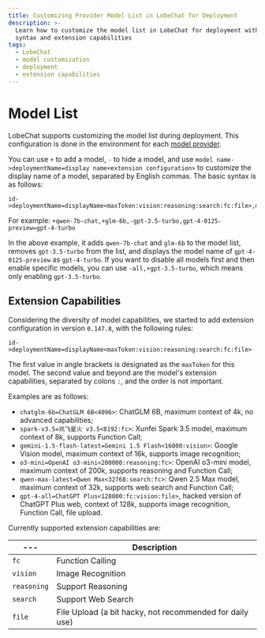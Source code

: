 ```yaml
---
title: Customizing Provider Model List in LobeChat for Deployment
description: >-
  Learn how to customize the model list in LobeChat for deployment with the
  syntax and extension capabilities
tags:
  - LobeChat
  - model customization
  - deployment
  - extension capabilities
---
```


# Model List

LobeChat supports customizing the model list during deployment. This configuration is done in the environment for each [model provider](/docs/self-hosting/environment-variables/model-provider).

You can use `+` to add a model, `-` to hide a model, and use `model name->deploymentName=display name<extension configuration>` to customize the display name of a model, separated by English commas. The basic syntax is as follows:

```text
id->deploymentName=displayName<maxToken:vision:reasoning:search:fc:file>,model2,model3
```

For example: `+qwen-7b-chat,+glm-6b,-gpt-3.5-turbo,gpt-4-0125-preview=gpt-4-turbo`

In the above example, it adds `qwen-7b-chat` and `glm-6b` to the model list, removes `gpt-3.5-turbo` from the list, and displays the model name of `gpt-4-0125-preview` as `gpt-4-turbo`. If you want to disable all models first and then enable specific models, you can use `-all,+gpt-3.5-turbo`, which means only enabling `gpt-3.5-turbo`.

## Extension Capabilities

Considering the diversity of model capabilities, we started to add extension configuration in version `0.147.8`, with the following rules:

```shell
id->deploymentName=displayName<maxToken:vision:reasoning:search:fc:file>
```

The first value in angle brackets is designated as the `maxToken` for this model. The second value and beyond are the model's extension capabilities, separated by colons `:`, and the order is not important.

Examples are as follows:

- `chatglm-6b=ChatGLM 6B<4096>`: ChatGLM 6B, maximum context of 4k, no advanced capabilities;
- `spark-v3.5=讯飞星火 v3.5<8192:fc>`: Xunfei Spark 3.5 model, maximum context of 8k, supports Function Call;
- `gemini-1.5-flash-latest=Gemini 1.5 Flash<16000:vision>`: Google Vision model, maximum context of 16k, supports image recognition;
- `o3-mini=OpenAI o3-mini<200000:reasoning:fc>`: OpenAI o3-mini model, maximum context of 200k, supports reasoning and Function Call;
- `qwen-max-latest=Qwen Max<32768:search:fc>`: Qwen 2.5 Max model, maximum context of 32k, supports web search and Function Call;
- `gpt-4-all=ChatGPT Plus<128000:fc:vision:file>`, hacked version of ChatGPT Plus web, context of 128k, supports image recognition, Function Call, file upload.

Currently supported extension capabilities are:

| ---         | Description                                              |
| ----------- | -------------------------------------------------------- |
| `fc`        | Function Calling                                         |
| `vision`    | Image Recognition                                        |
| `reasoning` | Support Reasoning                                        |
| `search`    | Support Web Search                                        |
| `file`      | File Upload (a bit hacky, not recommended for daily use) |
